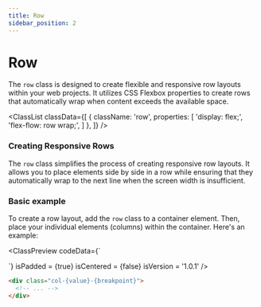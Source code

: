 ```yaml
---
title: Row
sidebar_position: 2
---
```



# Row

The `row` class is designed to create flexible and responsive row layouts within your web projects. It utilizes CSS Flexbox properties to create rows that automatically wrap when content exceeds the available space.

<ClassList
  classData={[
    {
      className: 'row',
      properties: [
        'display: flex;',
        'flex-flow: row wrap;',
      ]
    },
  ]}
/>

### Creating Responsive Rows

The `row` class simplifies the process of creating responsive row layouts. It allows you to place elements side by side in a row while ensuring that they automatically wrap to the next line when the screen width is insufficient.

### Basic example

To create a row layout, add the `row` class to a container element. Then, place your individual elements (columns) within the container. Here's an example:

<ClassPreview
  codeData={`
    
  `}
  isPadded = {true}
  isCentered = {false}
  isVersion = '1.0.1'
/>

```html
<div class="col-{value}-{breakpoint}">
  <!-- ... -->
</div>
```
